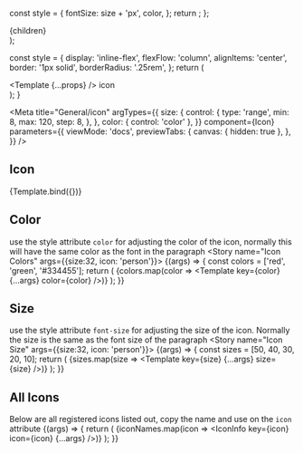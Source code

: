 

  const style = {
    fontSize: size + 'px',
    color,
  };
  return <fwc-icon style={style} icon={icon}/>;
};

  <div style={{display: 'flex', gap: '10px', flexWrap: 'wrap'}}>
    {children}
  </div>
);

  const style = {
    display: 'inline-flex',
    flexFlow: 'column',
    alignItems: 'center',
    border: '1px solid',
    borderRadius: '.25rem',
  };
  return (
    <div style={style}>
      <Template {...props} />
      <span>icon</span>
    </div>
  );
}

<Meta
  title="General/icon"
  argTypes={{
    size: {
      control: {
        type: 'range',
        min: 8,
        max: 120,
        step: 8,
      },
    },
    color: { control: 'color' },
  }}
  component={Icon}
  parameters={{
    viewMode: 'docs',
    previewTabs: {
      canvas: { hidden: true },
    },
  }}
/>


## Icon
<Canvas>
  <Story
    name="Basic"
    args={{ icon: 'person', size: 64 }}
    argTypes={{
      icon: {
        control: {
          type: 'select',
          options: iconNames,
        },
      },
    }}
    parameters={{chromatic: { disableSnapshot: true }}}
  >
    {Template.bind({})}
  </Story>
</Canvas>

<ArgsTable story="Basic" />

## Color
use the style attribute `color` for adjusting the color of the icon, normally this will have the same color as the font in the paragraph
<Story name="Icon Colors" args={{size:32, icon: 'person'}}>
  {(args) => {
    const colors = ['red', 'green', '#334455'];
    return (
      <Container>
        {colors.map(color => <Template key={color} {...args} color={color} />)}
      </Container>
    );
  }}
</Story>

## Size
use the style attribute `font-size` for adjusting the size of the icon. Normally the size is the same as the font size of the paragraph
<Story name="Icon Size" args={{size:32, icon: 'person'}}>
  {(args) => {
    const sizes = [50, 40, 30, 20, 10];
    return (
      <Container>
        {sizes.map(size => <Template key={size} {...args} size={size} />)}
      </Container>
    );
  }}
</Story>

## All Icons
Below are all registered icons listed out, copy the name and use on the `icon` attribute
<Story name="Icon List" args={{size:32}}>
  {(args) => {
    return (
      <Container>
        {iconNames.map(icon => <IconInfo key={icon} icon={icon} {...args} />)}
      </Container>
    );
  }}
</Story>
